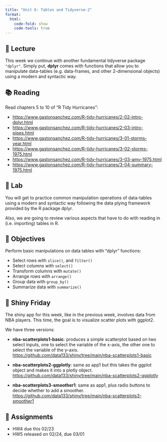 ```yaml
---
title: "Unit 6: Tables and Tidyverse-2"
format:
  html:
    code-fold: show
    code-tools: true
---
```



## 📖 Lecture

This week we continue with another fundamental tidyverse package `"dplyr"`. Simply put, **dplyr** comes with functions that allow you to manipulate data-tables (e.g. data-frames, and other 2-dimensional objects) using a modern and syntactic way.

 

## 📚 Reading

Read chapters 5 to 10 of "R Tidy Hurricanes":

- <a href="https://www.gastonsanchez.com/R-tidy-hurricanes/2-02-intro-dplyr.html" target="_blank">https://www.gastonsanchez.com/R-tidy-hurricanes/2-02-intro-dplyr.html</a>
- <a href="https://www.gastonsanchez.com/R-tidy-hurricanes/2-03-intro-pipes.html" target="_blank">https://www.gastonsanchez.com/R-tidy-hurricanes/2-03-intro-pipes.html</a>
- <a href="https://www.gastonsanchez.com/R-tidy-hurricanes/3-01-storms-year.html" target="_blank">https://www.gastonsanchez.com/R-tidy-hurricanes/3-01-storms-year.html</a>
- <a href="https://www.gastonsanchez.com/R-tidy-hurricanes/3-02-storms-1975.html" target="_blank">https://www.gastonsanchez.com/R-tidy-hurricanes/3-02-storms-1975.html</a>
- <a href="https://www.gastonsanchez.com/R-tidy-hurricanes/3-03-amy-1975.html" target="_blank">https://www.gastonsanchez.com/R-tidy-hurricanes/3-03-amy-1975.html</a>
- <a href="https://www.gastonsanchez.com/R-tidy-hurricanes/3-04-summary-1975.html" target="_blank">https://www.gastonsanchez.com/R-tidy-hurricanes/3-04-summary-1975.html</a>



## 🔬 Lab

You will get to practice common manipulation operations of data-tables using a modern and syntactic way following the data plying framework provided by the R package dplyr.

Also, we are going to review various aspects that have to do with reading in (i.e. importing) tables in R.



## 🎯 Objectives

Perform basic manipulations on data tables with "dplyr" functions:

- Select rows with `slice()`, and `filter()`
- Select columns with `select()`
- Transform columns with `mutate()`
- Arrange rows with `arrange()`
- Group data with `group_by()`
- Summarize data with `summarize()`



## 🔆 Shiny Friday

The shiny app for this week, like in the previous week, involves data from NBA players. This time, the goal is to visualize scatter plots with ggplot2.

We have three versions:

- __nba-scatterplots1-basic__: produces a simple scatterplot based on two select inputs, one to select the variable of the x-axis, the other one to select the variable of the y-axis. <br>
<a href="https://github.com/data133/shiny/tree/main/nba-scatterplots1-basic" target="_blank">https://github.com/data133/shiny/tree/main/nba-scatterplots1-basic</a>

- __nba-scatterplots2-ggplotly__: same as app1 but this takes the ggplot object and makes it into a plotly object. <br>
<a href="https://github.com/data133/shiny/tree/main/nba-scatterplots2-ggplotly" target="_blank">https://github.com/data133/shiny/tree/main/nba-scatterplots2-ggplotly</a>

- __nba-scatterplots3-smoother1__: same as app1, plus radio buttons to decide whether to add a smoother. <br>
<a href="https://github.com/data133/shiny/tree/main/nba-scatterplots3-smoother1" target="_blank">https://github.com/data133/shiny/tree/main/nba-scatterplots3-smoother1</a>


## 🔔 Assignments

- HW4 due this 02/23
- HW5 released on 02/24, due 03/01

